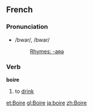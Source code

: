 ==French==
===Pronunciation===
*/bwar/, /bwar/
*:[[Rhymes:French:-aʀə|Rhymes: -aʀə]]

===Verb===
'''boire'''

# to [[drink]]

[[et:Boire]]
[[gl:Boire]]
[[ja:boire]]
[[zh:Boire]]
